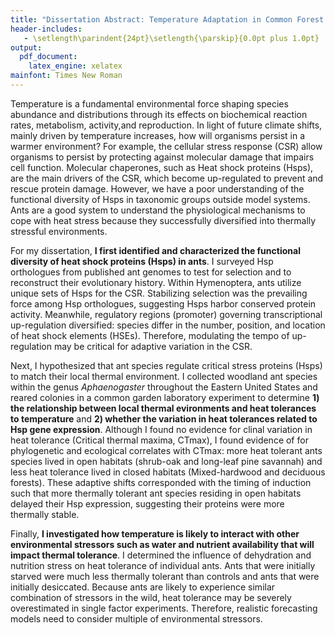 ```yaml
---
title: "Dissertation Abstract: Temperature Adaptation in Common Forest Ants"
header-includes:
   - \setlength\parindent{24pt}\setlength{\parskip}{0.0pt plus 1.0pt}
output: 
  pdf_document:
    latex_engine: xelatex
mainfont: Times New Roman
---
```

\large
\makeatletter
\newcommand\iraggedright{%
  \let\\\@centercr\@rightskip\@flushglue \rightskip\@rightskip
  \leftskip\z@skip}
\makeatother
\iraggedright




Temperature is a fundamental environmental force shaping species abundance and distributions through its effects on biochemical reaction rates, metabolism, activity,and reproduction. In light of future climate shifts, mainly driven by temperature increases, how will organisms persist in a warmer environment? For example, the cellular stress response (CSR) allow organisms to persist by protecting against molecular damage that impairs cell function. Molecular chaperones, such as Heat shock proteins (Hsps), are the main drivers of the CSR, which become up-regulated to prevent and rescue protein damage. However, we have a poor understanding of the functional diversity of Hsps in taxonomic groups outside model systems. Ants are a good system to understand the physiological mechanisms to cope with heat stress because they successfully diversified into thermally stressful environments. 

For my dissertation, **I first identified and characterized the functional diversity of heat shock proteins (Hsps) in ants**. I surveyed Hsp orthologues from published ant genomes to test for selection and to reconstruct their evolutionary history. Within Hymenoptera, ants utilize unique sets of Hsps for the CSR. Stabilizing selection was the prevailing force among Hsp orthologues, suggesting Hsps harbor conserved protein activity. Meanwhile, regulatory regions (promoter) governing transcriptional up-regulation diversified: species differ in the number, position, and location of heat shock elements (HSEs). Therefore, modulating the tempo of up-regulation may be critical for adaptive variation in the CSR. 

Next, I hypothesized that ant species regulate critical stress proteins (Hsps) to match their local thermal environment. I collected woodland ant species within the genus *Aphaenogaster* throughout the Eastern United States and reared colonies in a common garden laboratory experiment to determine **1) the relationship between local thermal evironments and heat tolerances to temperature** and **2) whether the variation in heat tolerances related to Hsp gene expression**. Although I found no evidence for clinal variation in heat tolerance (Critical thermal maxima, CTmax), I found evidence of for phylogenetic and ecological correlates with CTmax: more heat tolerant ants species lived in open habitats (shrub-oak and long-leaf pine savannah) and less heat tolerance lived in closed habitats (Mixed-hardwood and deciduous forests). These adaptive shifts corresponded with the timing of induction such that more thermally tolerant ant species residing in open habitats delayed their Hsp expression, suggesting their proteins were more thermally stable.

Finally, **I investigated how temperature is likely to interact with other environmental stressors such as water and nutrient availability that will impact thermal tolerance**. I determined the influence of dehydration and nutrition stress on heat tolerance of individual ants. Ants that were initially starved were much less thermally tolerant than controls and ants that were initially desiccated. Because ants are likely to experience similar combination of stressors in the wild, heat tolerance may be severely overestimated in single factor experiments. Therefore, realistic forecasting models need to consider multiple of environmental stressors. 


